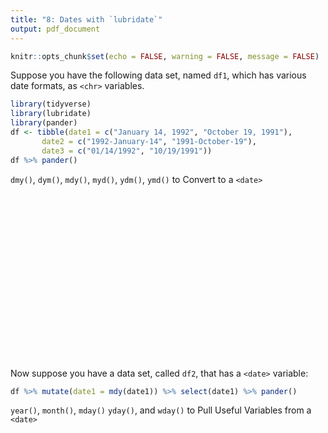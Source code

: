 ```yaml
---
title: "8: Dates with `lubridate`"
output: pdf_document
---
```


```r
knitr::opts_chunk$set(echo = FALSE, warning = FALSE, message = FALSE)
```

Suppose you have the following data set, named `df1`, which has various date formats, as `<chr>` variables. 

```r
library(tidyverse)
library(lubridate)
library(pander)
df <- tibble(date1 = c("January 14, 1992", "October 19, 1991"),
       date2 = c("1992-January-14", "1991-October-19"),
       date3 = c("01/14/1992", "10/19/1991"))
df %>% pander()
```

`dmy()`, `dym()`, `mdy()`, `myd()`, `ydm()`, `ymd()` to Convert to a `<date>`

&nbsp;

&nbsp;

&nbsp;

&nbsp;

&nbsp;

&nbsp;

&nbsp;

&nbsp;

&nbsp;

Now suppose you have a data set, called `df2`, that has a `<date>` variable:

```r
df %>% mutate(date1 = mdy(date1)) %>% select(date1) %>% pander()
```

`year()`, `month()`, `mday()` `yday()`, and `wday()` to Pull Useful Variables from a `<date>`